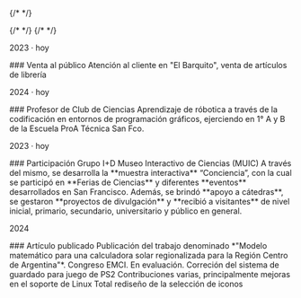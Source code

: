 
{/* <Projects /> */}
<div class="dual">
{/* <Tech /> */}
{/* <SoftSkills /> */}
<Block class="valen" title="Experiencia laboral">
<p class="date">2023 · hoy</p>
### Venta al público
Atención al cliente en "El Barquito", venta de artículos de librería

</Block>
<English />
</div>
<Block className="santi" title="Experiencia académica">
<p class="date">2024 · hoy</p>
### Profesor de Club de Ciencias
Aprendizaje de róbotica a través de la codificación en entornos de programación gráficos, ejerciendo en 1° A y B de la Escuela ProA Técnica San Fco.

<br/>

<p class="date">2023 · hoy</p>
### Participación Grupo I+D Museo Interactivo de Ciencias (MUIC)
A través del mismo, se desarrolla la **muestra interactiva** “Conciencia”, con la cual se participó en **Ferias de Ciencias** y diferentes **eventos** desarrollados en San Francisco. Además, se brindó **apoyo a cátedras**, se gestaron **proyectos de divulgación** y **recibió a visitantes** de nivel inicial, primario, secundario, universitario y público en general.

<br/>

<p class="date">2024</p>
### Artículo publicado
Publicación del trabajo denominado *"Modelo matemático para una calculadora solar
regionalizada para la Región Centro de Argentina"*. Congreso EMCI. En evaluación.

</Block>


<Block class="valen side-side" title="Contribuciones Open-Source">
<HistoricItem
    title="sm64-port"
    link="https://ahi.ar/pull93"
>
Correción del sistema de guardado para juego de PS2
</HistoricItem>
<HistoricItem
    title="Sonic 1&amp;2 2013 Decompilation"
    link="https://ahi.ar/pull283"
>
Contribuciones varias, principalmente mejoras en el soporte de Linux
</HistoricItem>
<HistoricItem
    title="Prism Launcher"
    link="https://ahi.ar/pull238"
>
Total rediseño de la selección de iconos
</HistoricItem>
</Block>

